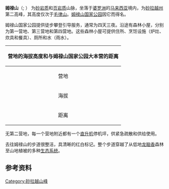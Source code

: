 {{noteTA
|G1=Melayu
}}
{{Infobox mountain
| 名称 = 姆禄山
| 照片 = Mulu.JPG
| 海拔 = 2376米
| 類別 = [[砂岩|砂岩]]、[[页岩|页岩]]
| 位置 = [[婆罗洲|婆罗洲]]{{Sarawak}}[[美里省|美里省]]
| 座標 = {{coord|4.05|N|114.933|E|source:kolossus-dewiki}}
}}

'''姆禄山'''（{{lang-ms|Gunung Mulu}}; {{lang-en|Mount Mulu}}） 为[[砂岩|砂岩质]]和[[页岩|页岩质]]山脉，坐落于[[婆罗洲|婆罗洲]]的[[马来西亚|马来西亚]]境内，为[[砂拉越州|砂拉越州]]第二高峰，其高度仅次于[[毛律山|毛律山]]。[[姆禄山国家公园|姆禄山国家公园]]因它而得名。{{cn}}

姆禄山国家公园提供徒步攀登引导服务，通常为四天三夜。沿途有森林小屋，分别为第一营地、第三营地和第四营地。这些森林小屋可提供住所、烹饪设施（炉灶、炊具和餐具）、厕所和水（雨水）。{{cn}}

{| class="wikitable" align=center border="1"
|-
! colspan=4 align="center"| 营地的海拔高度和与姆禄山国家公园大本营的距离
|-
! 营地
! 第一营地
! 第三营地
! 第四营地
|-
! 海拔
| 200米
| 1300米
| 1800米
|-
! 距离
| 5.5公里
| 12公里
| 18.5公里
|}

无第二营地，每一个营地附近都有一个[[直升机|直升机]]停机坪，供紧急疏散和供给使用。

去往姆禄山的步道很整洁，具清晰的红白标记。整个步道穿越了从低地[[龙脑香|龙脑香]]森林至山地植被的多种[[生态系统|生态系统]]。

==参考资料==
{{Portal box|马来西亚}}
{{reflist}}

[[Category:砂拉越山峰|Category:砂拉越山峰]]